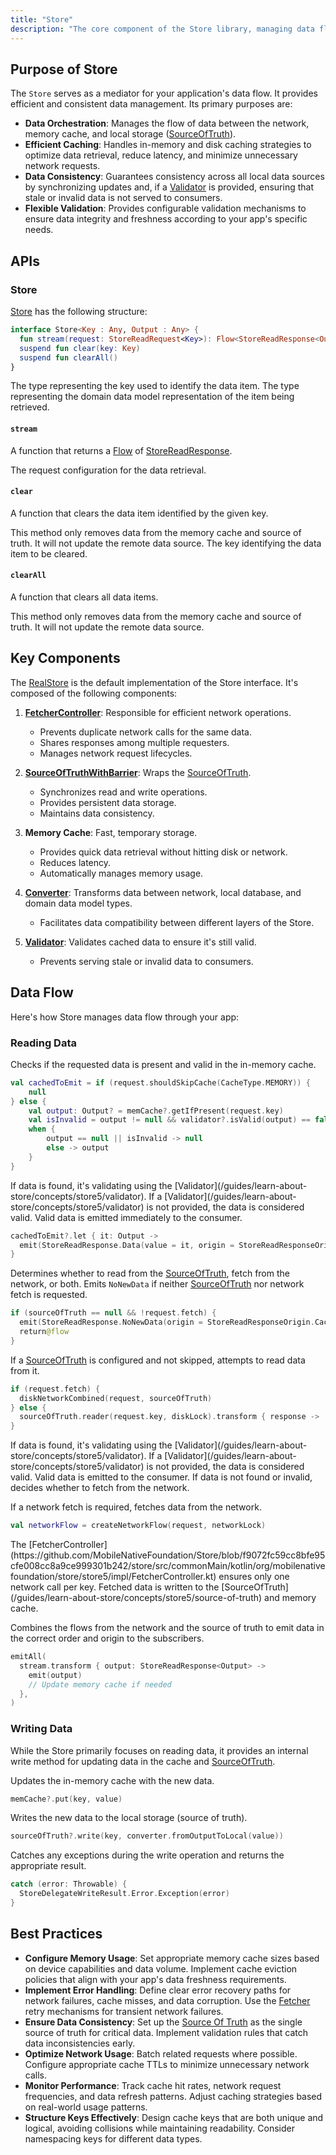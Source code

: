 ```yaml
---
title: "Store"
description: "The core component of the Store library, managing data flow between network, memory cache, and local storage in your app."
---
```


## **Purpose of Store**

The `Store` serves as a mediator for your application's data flow. It provides efficient and consistent data management. Its primary purposes are:

- **Data Orchestration**: Manages the flow of data between the network, memory cache, and local storage ([SourceOfTruth](/guides/learn-about-store/concepts/store5/source-of-truth)).
- **Efficient Caching**: Handles in-memory and disk caching strategies to optimize data retrieval, reduce latency, and minimize unnecessary network requests.
- **Data Consistency**: Guarantees consistency across all local data sources by synchronizing updates and, if a [Validator](/guides/learn-about-store/concepts/store5/validator) is provided, ensuring that stale or invalid data is not served to consumers.
- **Flexible Validation**: Provides configurable validation mechanisms to ensure data integrity and freshness according to your app's specific needs.

## **APIs**

### **Store**

[Store](https://github.com/MobileNativeFoundation/Store/blob/f9072fc59cc8bfe95cfe008cc8a9ce999301b242/store/src/commonMain/kotlin/org/mobilenativefoundation/store/store5/Store.kt) has the following structure:

```kotlin
interface Store<Key : Any, Output : Any> {
  fun stream(request: StoreReadRequest<Key>): Flow<StoreReadResponse<Output>>
  suspend fun clear(key: Key)
  suspend fun clearAll()
}
```

<ParamField path="Key" type="Any" required>
  The type representing the key used to identify the data item.
</ParamField>

<ParamField path="Output" type="Any" required>
  The type representing the domain data model representation of the item being
  retrieved.
</ParamField>

#### `stream`

A function that returns a [Flow](https://kotlin.github.io/kotlinx.coroutines/kotlinx-coroutines-core/kotlinx.coroutines.flow/-flow/) of [StoreReadResponse](https://github.com/MobileNativeFoundation/Store/blob/f9072fc59cc8bfe95cfe008cc8a9ce999301b242/store/src/commonMain/kotlin/org/mobilenativefoundation/store/store5/StoreReadResponse.kt).

<ParamField path="request" type="StoreReadRequest<Key>" required>
  The request configuration for the data retrieval.
</ParamField>

#### `clear`

A function that clears the data item identified by the given key.

<Note>
  This method only removes data from the memory cache and source of truth. It
  will not update the remote data source.
</Note>

<ParamField path="key" type="Key" required>
  The key identifying the data item to be cleared.
</ParamField>

#### `clearAll`

A function that clears all data items.

<Note>
  This method only removes data from the memory cache and source of truth. It
  will not update the remote data source.
</Note>

## **Key Components**

The [RealStore](https://github.com/MobileNativeFoundation/Store/blob/f9072fc59cc8bfe95cfe008cc8a9ce999301b242/store/src/commonMain/kotlin/org/mobilenativefoundation/store/store5/impl/RealStore.kt) is the default implementation of the Store interface. It's composed of the following components:

1. **[FetcherController](https://github.com/MobileNativeFoundation/Store/blob/f9072fc59cc8bfe95cfe008cc8a9ce999301b242/store/src/commonMain/kotlin/org/mobilenativefoundation/store/store5/impl/FetcherController.kt)**: Responsible for efficient network operations.

   - Prevents duplicate network calls for the same data.
   - Shares responses among multiple requesters.
   - Manages network request lifecycles.

2. **[SourceOfTruthWithBarrier](https://github.com/MobileNativeFoundation/Store/blob/f9072fc59cc8bfe95cfe008cc8a9ce999301b242/store/src/commonMain/kotlin/org/mobilenativefoundation/store/store5/impl/SourceOfTruthWithBarrier.kt)**: Wraps the [SourceOfTruth](/guides/learn-about-store/concepts/store5/source-of-truth).

   - Synchronizes read and write operations.
   - Provides persistent data storage.
   - Maintains data consistency.

3. **Memory Cache**: Fast, temporary storage.

   - Provides quick data retrieval without hitting disk or network.
   - Reduces latency.
   - Automatically manages memory usage.

4. **[Converter](/guides/learn-about-store/concepts/store5/converter)**: Transforms data between network, local database, and domain data model types.

   - Facilitates data compatibility between different layers of the Store.

5. **[Validator](/guides/learn-about-store/concepts/store5/validator)**: Validates cached data to ensure it's still valid.

   - Prevents serving stale or invalid data to consumers.

## **Data Flow**

Here's how Store manages data flow through your app:

### **Reading Data**

<Steps>

<Step stepNumber="1" title="Memory Cache Check">

Checks if the requested data is present and valid in the in-memory cache.

```kotlin
val cachedToEmit = if (request.shouldSkipCache(CacheType.MEMORY)) {
    null
} else {
    val output: Output? = memCache?.getIfPresent(request.key)
    val isInvalid = output != null && validator?.isValid(output) == false
    when {
        output == null || isInvalid -> null
        else -> output
    }
}
```

<Steps>

<Step stepNumber="A" title="Validation">
  If data is found, it's validating using the
  [Validator](/guides/learn-about-store/concepts/store5/validator). If a
  [Validator](/guides/learn-about-store/concepts/store5/validator) is not
  provided, the data is considered valid.
</Step>

<Step stepNumber="B" title="Emission">
  Valid data is emitted immediately to the consumer.
</Step>

</Steps>

```kotlin
cachedToEmit?.let { it: Output ->
  emit(StoreReadResponse.Data(value = it, origin = StoreReadResponseOrigin.Cache))
}
```

</Step>

<Step stepNumber="2" title="Decide Data Source">

Determines whether to read from the [SourceOfTruth](/guides/learn-about-store/concepts/store5/source-of-truth), fetch from the network, or both. Emits `NoNewData` if neither [SourceOfTruth](/guides/learn-about-store/concepts/store5/source-of-truth) nor network fetch is requested.

```kotlin
if (sourceOfTruth == null && !request.fetch) {
  emit(StoreReadResponse.NoNewData(origin = StoreReadResponseOrigin.Cache))
  return@flow
}
```

</Step>

<Step stepNumber="3" title="Source of Truth Read">

If a [SourceOfTruth](/guides/learn-about-store/concepts/store5/source-of-truth) is configured and not skipped, attempts to read data from it.

```kotlin
if (request.fetch) {
  diskNetworkCombined(request, sourceOfTruth)
} else {
  sourceOfTruth.reader(request.key, diskLock).transform { response -> ... }
}
```

<Steps>

<Step stepNumber="A" title="Validation">
  If data is found, it's validating using the
  [Validator](/guides/learn-about-store/concepts/store5/validator). If a
  [Validator](/guides/learn-about-store/concepts/store5/validator) is not
  provided, the data is considered valid.
</Step>

<Step stepNumber="B" title="Emission">
  Valid data is emitted to the consumer.
</Step>

<Step stepNumber="C" title="Network Fetch Decision">
  If data is not found or invalid, decides whether to fetch from the network.
</Step>

</Steps>

</Step>

<Step stepNumber="4" title="Network Fetch">

If a network fetch is required, fetches data from the network.

```kotlin
val networkFlow = createNetworkFlow(request, networkLock)
```

<Note>
  The
  [FetcherController](https://github.com/MobileNativeFoundation/Store/blob/f9072fc59cc8bfe95cfe008cc8a9ce999301b242/store/src/commonMain/kotlin/org/mobilenativefoundation/store/store5/impl/FetcherController.kt)
  ensures only one network call per key.
</Note>

<Steps>
<Step stepNumber="A" title="Data Handling">
  Fetched data is written to the
  [SourceOfTruth](/guides/learn-about-store/concepts/store5/source-of-truth) and
  memory cache.
</Step>

</Steps>
</Step>

<Step stepNumber="5" title="Combine and Emit Data">

Combines the flows from the network and the source of truth to emit data in the correct order and origin to the subscribers.

```kotlin
emitAll(
  stream.transform { output: StoreReadResponse<Output> ->
    emit(output)
    // Update memory cache if needed
  },
)
```

</Step>

</Steps>

### Writing Data

While the Store primarily focuses on reading data, it provides an internal write method for updating data in the cache and [SourceOfTruth](/guides/learn-about-store/concepts/store5/source-of-truth).

<Steps>

<Step stepNumber="1" title="Update Memory Cache">

Updates the in-memory cache with the new data.

```kotlin
memCache?.put(key, value)
```

</Step>

<Step stepNumber="2" title="Update Source of Truth">

Writes the new data to the local storage (source of truth).

```kotlin
sourceOfTruth?.write(key, converter.fromOutputToLocal(value))
```

</Step>

<Step stepNumber="3" title="Error Handling">

Catches any exceptions during the write operation and returns the appropriate result.

```kotlin
catch (error: Throwable) {
  StoreDelegateWriteResult.Error.Exception(error)
}
```

</Step>

</Steps>

## **Best Practices**

- **Configure Memory Usage**: Set appropriate memory cache sizes based on device capabilities and data volume. Implement cache eviction policies that align with your app's data freshness requirements.
- **Implement Error Handling**: Define clear error recovery paths for network failures, cache misses, and data corruption. Use the [Fetcher](/guides/learn-about-store/concepts/store5/fetcher) retry mechanisms for transient network failures.
- **Ensure Data Consistency**: Set up the [Source Of Truth](/guides/learn-about-store/concepts/store5/source-of-truth) as the single source of truth for critical data. Implement validation rules that catch data inconsistencies early.
- **Optimize Network Usage**: Batch related requests where possible. Configure appropriate cache TTLs to minimize unnecessary network calls.
- **Monitor Performance**: Track cache hit rates, network request frequencies, and data refresh patterns. Adjust caching strategies based on real-world usage patterns.
- **Structure Keys Effectively**: Design cache keys that are both unique and logical, avoiding collisions while maintaining readability. Consider namespacing keys for different data types.
